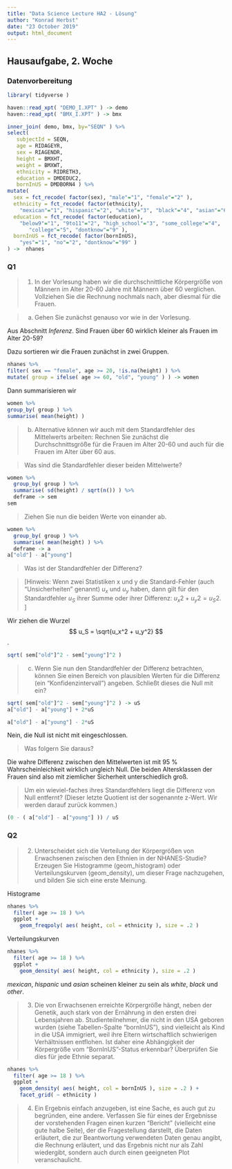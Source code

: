 ```yaml
---
title: "Data Science Lecture HA2 - Lösung"
author: "Konrad Herbst"
date: "23 October 2019"
output: html_document
---
```


## Hausaufgabe, 2. Woche

### Datenvorbereitung
```r
library( tidyverse )

haven::read_xpt( "DEMO_I.XPT" ) -> demo
haven::read_xpt( "BMX_I.XPT" ) -> bmx

inner_join( demo, bmx, by="SEQN" ) %>%
select( 
   subjectId = SEQN,
   age = RIDAGEYR,
   sex = RIAGENDR,
   height = BMXHT,
   weight = BMXWT,
   ethnicity = RIDRETH3,
   education = DMDEDUC2,
   bornInUS = DMDBORN4 ) %>%
mutate(
  sex = fct_recode( factor(sex), "male"="1", "female"="2" ),
  ethnicity = fct_recode( factor(ethnicity), 
    "mexican"="1", "hispanic"="2", "white"="3", "black"="4", "asian"="6", "other"="7" ),
  education = fct_recode( factor(education),
    "below9"="1", "9to11"="2", "high_school"="3", "some_college"="4",
       "college"="5", "dontknow"="9" ),
  bornInUS = fct_recode( factor(bornInUS),
    "yes"="1", "no"="2", "dontknow"="99" )
) ->  nhanes

```

### Q1
> 1. In der Vorlesung haben wir die durchschnittliche Körpergröße von Männern im Alter 20-60 Jahre mit Männern über 60 verglichen. Vollziehen Sie die Rechnung nochmals nach, aber diesmal für die Frauen.

> a) Gehen Sie zunächst genauso vor wie in der Vorlesung.

Aus Abschnitt *Inferenz*.
Sind Frauen über 60 wirklich kleiner als Frauen im Alter 20-59?

Dazu sortieren wir die Frauen zunächst in zwei Gruppen. 
```r
nhanes %>%
filter( sex == "female", age >= 20, !is.na(height) ) %>%
mutate( group = ifelse( age >= 60, "old", "young" ) ) -> women
```

Dann summarisieren wir
```r
women %>%
group_by( group ) %>%
summarise( mean(height) )
```

> b) Alternative können wir auch mit dem Standardfehler des Mittelwerts arbeiten: Rechnen Sie zunächst die Durchschnittsgröße für die Frauen im Alter 20-60 und auch für die Frauen im Alter über 60 aus.

> Was sind die Standardfehler dieser beiden Mittelwerte?

```r
women %>%
  group_by( group ) %>%
  summarise( sd(height) / sqrt(n()) ) %>%
  deframe -> sem
sem
```

> Ziehen Sie nun die beiden Werte von einander ab.

```r
women %>%
  group_by( group ) %>%
  summarise( mean(height) ) %>%
  deframe -> a
a["old"] - a["young"]
```

> Was ist der Standardfehler der Differenz?

> [Hinweis: Wenn zwei Statistiken x und y die Standard-Fehler (auch "Unsicherheiten" genannt) $u_x$ und $u_y$ haben, dann gilt für den Standardfehler $u_S$ ihrer Summe oder ihrer Differenz: $u_x2 + u_y2 = u_S2$. ]

Wir ziehen die Wurzel $$ u_S = \sqrt{u_x^2 + u_y^2} $$.

```r
sqrt( sem["old"]^2 - sem["young"]^2 )
```

> c) Wenn Sie nun den Standardfehler der Differenz betrachten, können Sie einen Bereich von plausiblen Werten für die Differenz (ein "Konfidenzintervall") angeben. Schließt dieses die Null mit ein?

```r
sqrt( sem["old"]^2 - sem["young"]^2 ) -> uS
a["old"] - a["young"] + 2*uS
```
```r
a["old"] - a["young"] - 2*uS
```

Nein, die Null ist nicht mit eingeschlossen.

> Was folgern Sie daraus?

Die wahre Differenz zwischen den Mittelwerten ist mit 95 % Wahrscheinleichkeit wirklich ungleich Null. Die beiden Altersklassen der Frauen sind also mit ziemlicher Sicherheit unterschiedlich groß. 

> Um ein wieviel-faches ihres Standardfehlers liegt die Differenz von Null entfernt? (Dieser letzte Quotient ist der sogenannte z-Wert. Wir werden darauf zurück kommen.)

```r
(0 - ( a["old"] - a["young"] )) / uS
```

### Q2
> 2. Unterscheidet sich die Verteilung der Körpergrößen von Erwachsenen zwischen den Ethnien in der NHANES-Studie? Erzeugen Sie Histogramme (geom_histogram) oder Verteilungskurven (geom_density), um dieser Frage nachzugehen, und bilden Sie sich eine erste Meinung.

Histograme
```r
nhanes %>%
  filter( age >= 18 ) %>%
  ggplot +
    geom_freqpoly( aes( height, col = ethnicity ), size = .2 ) 
```

Verteilungskurven
```r
nhanes %>%
  filter( age >= 18 ) %>%
  ggplot +
    geom_density( aes( height, col = ethnicity ), size = .2 ) 
```
*mexican*, *hispanic* und *asian* scheinen kleiner zu sein als *white*, *black* und *other*.

> 3. Die von Erwachsenen erreichte Körpergröße hängt, neben der Genetik, auch stark von der Ernährung in den ersten drei Lebensjahren ab. Studienteilnehmer, die nicht in den USA geboren wurden (siehe Tabellen-Spalte "bornInUS"), sind vielleicht als Kind in die USA immigriert, weil ihre Eltern wirtschaftlich schwierigen Verhältnissen entflohen. Ist daher eine Abhängigkeit der Körpergröße  vom "BornInUS"-Status erkennbar? Überprüfen Sie dies für jede Ethnie separat.

```r
nhanes %>%
  filter( age >= 18 ) %>%
  ggplot +
    geom_density( aes( height, col = bornInUS ), size = .2 ) +
    facet_grid( ~ ethnicity )
```



> 4. Ein Ergebnis einfach anzugeben, ist eine Sache, es auch gut zu begründen, eine andere. Verfassen Sie für eines der Ergebnisse der vorstehenden Fragen einen kurzen "Bericht" (vielleicht eine gute halbe Seite), der die Fragestellung darstellt, die Daten erläutert, die zur Beantwortung verwendeten Daten genau angibt, die Rechnung erläutert, und das Ergebnis nicht nur als Zahl wiedergibt, sondern auch durch einen geeigneten Plot veranschaulicht.
